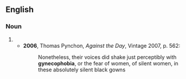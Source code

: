 ==English==

===Noun===
{{en-noun|-}}

# {{alternative form of|en|gynaecophobia}}
#* '''2006''', Thomas Pynchon, ''Against the Day'', Vintage 2007, p. 562:
#*: Nonetheless, their voices did shake just perceptibly with '''gynecophobia''', or the fear of women, of silent women, in these absolutely silent black gowns
